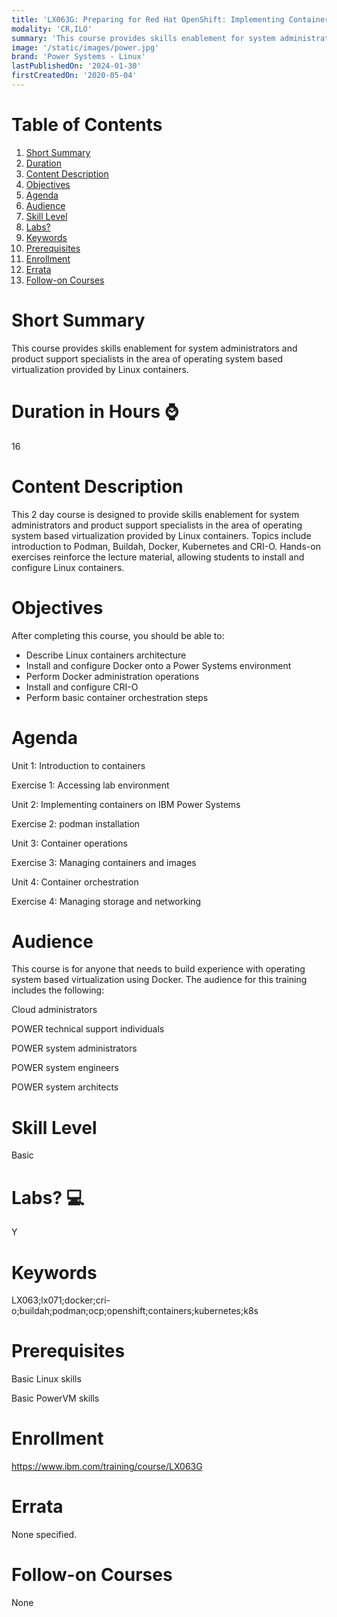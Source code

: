 ```yaml
---
title: 'LX063G: Preparing for Red Hat OpenShift: Implementing Containers on IBM Power Systems'
modality: 'CR,ILO'
summary: 'This course provides skills enablement for system administrators and product support specialists in the area of operating system based virtualization provided by Linux containers.'
image: '/static/images/power.jpg'
brand: 'Power Systems - Linux'
lastPublishedOn: '2024-01-30'
firstCreatedOn: '2020-05-04'
---
```

# Table of Contents
1.  [Short Summary](#short-summary)
2.  [Duration](#duration-in-hours-)
3.  [Content Description](#content-description)
4.  [Objectives](#objectives)
5.  [Agenda](#agenda)
6.  [Audience](#audience)
7.  [Skill Level](#skill-level)
8.  [Labs?](#labs-)
9.  [Keywords](#keywords)
10. [Prerequisites](#prerequisites)
11. [Enrollment](#enrollment)
12. [Errata](#errata)
13. [Follow-on Courses](#follow-on-courses)

# Short Summary
This course provides skills enablement for system administrators and product support specialists in the area of operating system based virtualization provided by Linux containers.

# Duration in Hours ⌚
16

# Content Description
This 2 day course is designed to provide skills enablement for system administrators and product support specialists in the area of operating system based virtualization provided by Linux containers. Topics include introduction to Podman, Buildah, Docker, Kubernetes and CRI-O. Hands-on exercises reinforce the lecture material, allowing students to install and configure Linux containers.



# Objectives
After completing this course, you should be able to:

* Describe Linux containers architecture
* Install and configure Docker onto a Power Systems environment
* Perform Docker administration operations
* Install and configure CRI-O
* Perform basic container orchestration steps


# Agenda
Unit 1: Introduction to containers

Exercise 1: Accessing lab environment

Unit 2: Implementing containers on IBM Power Systems

Exercise 2: podman installation

Unit 3: Container operations

Exercise 3: Managing containers and images

Unit 4: Container orchestration

Exercise 4: Managing storage and networking



# Audience
This course is for anyone that needs to build experience with operating system based virtualization using Docker. The audience for this training includes the following:

Cloud administrators

POWER technical support individuals

POWER system administrators

POWER system engineers

POWER system architects



# Skill Level
Basic

# Labs? 💻
Y

# Keywords
LX063;lx071;docker;cri-o;buildah;podman;ocp;openshift;containers;kubernetes;k8s

# Prerequisites
Basic Linux skills

Basic PowerVM skills 



# Enrollment
https://www.ibm.com/training/course/LX063G

# Errata
None specified.

# Follow-on Courses
None

